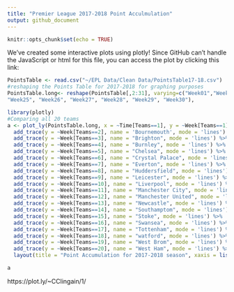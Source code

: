 ```yaml
---
title: "Premier League 2017-2018 Point Acculmulation"
output: github_document
---
```


```r
knitr::opts_chunk$set(echo = TRUE)
```
We've created some interactive plots using plotly! Since GitHub can't handle the JavaScript or html for this file, you can access the plot by clicking this link: 
```r
PointsTable <- read.csv("~/EPL Data/Clean Data/PointsTable17-18.csv")
#reshaping the Points Table for 2017-2018 for graphing purposes
PointsTable.long<- reshape(PointsTable[,2:31], varying=c("Week01","Week02", "Week03", "Week04", "Week05", "Week06", "Week07", "Week08","Week09", "Week10", "Week11", "Week12","Week13", "Week14", "Week15", "Week16", "Week17", "Week18","Week19", "Week20", "Week21", "Week22", "Week23", "Week24",
"Week25", "Week26", "Week27", "Week28", "Week29", "Week30"),                                 v.names='Week',timevar="Time",idvar="Teams",direction="long")

```


```r
library(plotly)
#Comparing all 20 teams
a <- plot_ly(PointsTable.long, x = ~Time[Teams==1], y = ~Week[Teams==1], name = 'Arsenal', type = 'scatter', mode = 'lines') %>%
  add_trace(y = ~Week[Teams==2], name = 'Bournemouth', mode = 'lines') %>%
  add_trace(y = ~Week[Teams==3], name = "Brighton", mode = 'lines') %>%
  add_trace(y = ~Week[Teams==4], name = "Burnley", mode = 'lines') %>%
  add_trace(y = ~Week[Teams==5], name = "Chelsea", mode = 'lines') %>%
  add_trace(y = ~Week[Teams==6], name = "Crystal Palace", mode = 'lines') %>%
  add_trace(y = ~Week[Teams==7], name = "Everton", mode = 'lines') %>%
  add_trace(y = ~Week[Teams==8], name = "Huddersfield", mode = 'lines') %>%
  add_trace(y = ~Week[Teams==9], name = "Leicester", mode = 'lines') %>%
  add_trace(y = ~Week[Teams==10], name = "Liverpool", mode = 'lines') %>%
  add_trace(y = ~Week[Teams==11], name = "Manchester City", mode = 'lines') %>%
  add_trace(y = ~Week[Teams==12], name = "Manchester United", mode = 'lines') %>%
  add_trace(y = ~Week[Teams==13], name = "Newcastle", mode = 'lines') %>%
  add_trace(y = ~Week[Teams==14], name = "Southamptom", mode = 'lines') %>%
  add_trace(y = ~Week[Teams==15], name = "Stoke", mode = 'lines') %>%
  add_trace(y = ~Week[Teams==16], name = "Swansea", mode = 'lines') %>%
  add_trace(y = ~Week[Teams==17], name = "Tottenham", mode = 'lines') %>%
  add_trace(y = ~Week[Teams==18], name = "watford", mode = 'lines') %>%
  add_trace(y = ~Week[Teams==19], name = "West Brom", mode = 'lines') %>%
  add_trace(y = ~Week[Teams==20], name = "West Ham", mode = 'lines') %>%
  layout(title = "Point Accumulation for 2017-2018 season", xaxis = list(title = "Week"), yaxis = list(title = "# of points"))
```

```r
a
```

https://plot.ly/~CClingain/1/